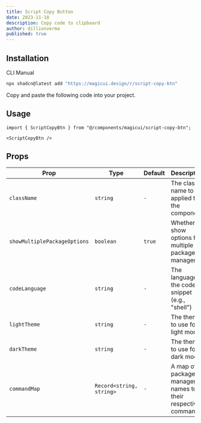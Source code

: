 ```yaml
---
title: Script Copy Button
date: 2023-11-18
description: Copy code to clipboard
author: dillionverma
published: true
---
```


<ComponentPreview name="script-copy-btn-demo" />

## Installation

<Tabs defaultValue="cli">

<TabsList>
  <TabsTrigger value="cli">CLI</TabsTrigger>
  <TabsTrigger value="manual">Manual</TabsTrigger>
</TabsList>
<TabsContent value="cli">

```bash
npx shadcn@latest add "https://magicui.design/r/script-copy-btn"
```

</TabsContent>

<TabsContent value="manual">

<Steps>

<Step>Copy and paste the following code into your project.</Step>

<ComponentSource name="script-copy-btn" />

</Steps>

</TabsContent>

</Tabs>

## Usage

```tsx
import { ScriptCopyBtn } from "@/components/magicui/script-copy-btn";
```

```tsx
<ScriptCopyBtn />
```

## Props

| Prop                         | Type                     | Default | Description                                                 |
| ---------------------------- | ------------------------ | ------- | ----------------------------------------------------------- |
| `className`                  | `string`                 | `-`     | The class name to be applied to the component               |
| `showMultiplePackageOptions` | `boolean`                | `true`  | Whether to show options for multiple package managers       |
| `codeLanguage`               | `string`                 | `-`     | The language of the code snippet (e.g., "shell")            |
| `lightTheme`                 | `string`                 | `-`     | The theme to use for light mode                             |
| `darkTheme`                  | `string`                 | `-`     | The theme to use for dark mode                              |
| `commandMap`                 | `Record<string, string>` | `-`     | A map of package manager names to their respective commands |
